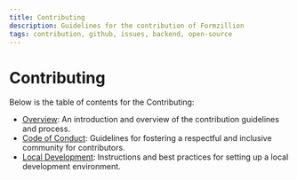 ```yaml
---
title: Contributing
description: Guidelines for the contribution of Formzillion
tags: contribution, github, issues, backend, open-source
---
```


# Contributing

Below is the table of contents for the Contributing:

- [Overview](contributing/overview): An introduction and overview of the contribution guidelines and process.
- [Code of Conduct](contributing/code-of-conduct): Guidelines for fostering a respectful and inclusive community for contributors.
- [Local Development](contributing/local-development): Instructions and best practices for setting up a local development environment.
